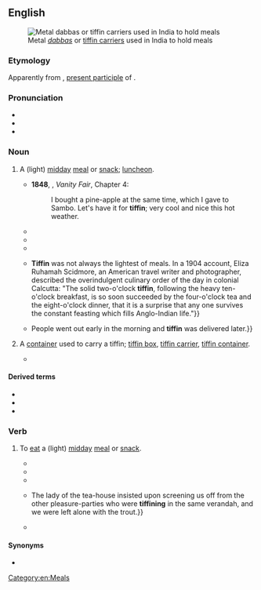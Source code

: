 {{also|Tiffin}}
==English==
{{was wotd|2016|August|2}}
{{wikipedia}}
[[File:Lunchbox - അടുക്കുപാത്രങ്ങൾ.JPG|thumb|Metal ''[[dabba]]s'' or [[tiffin carrier]]s used in India to hold meals]]

===Etymology===
Apparently from {{cog|en|tiffing}}, [[Appendix:Glossary#present participle|present participle]] of {{m|en|tiff||to take a small [[drink#Verb|drink]], to [[sip#Verb|sip]]}} {{qualifier|slang}}.

===Pronunciation===
* {{IPA|/ˈtɪfɪn/|lang=en}}
* {{audio|en-uk-tiffin.opus|Audio (RP)|lang=en}}
* {{hyphenation|tif|fin|lang=en}}

===Noun===
{{en-noun|~}}

# {{lb|en|Britain|India}} A (light) [[midday]] [[meal]] or [[snack]]; [[luncheon]].
#* '''1848''', {{w|William Makepeace Thackeray}}, ''Vanity Fair'', Chapter 4:
#*: I bought a pine-apple at the same time, which I gave to Sambo. Let's have it for '''tiffin'''; very cool and nice this hot weather.
#* {{quote-book|title=A Detailed Report of the Proceedings on the Trial of the Eighteen Parsee Prisoners for Murder, before the Supreme Court, Bombay, on Wednesday, July 17, 1844. Also, an Appendix, Containing the Examinations, Depositions, and Confessions of the Prisoners after Trial. With a Petition to the Queen in Council, from the Native and European Inhabitants, on Behalf of the Prisoners|location=London|publisher=Samuel Clarke, 13 [[w:Pall Mall, London|Pall Mall East]]|year=1845|page=42|pageurl=https://books.google.com/books?id=i2VjAAAAcAAJ&pg=PA42|oclc=495782937|passage=That garden belongs to Manockjee Metta; that day many of us met and had '''tiffin''' and supper. At '''tiffin''' there were ten of us.}}
#* {{quote-book|author=Oliver Optic [pseudonym; {{w|William Taylor Adams}}]|title=Across India, or, Live Boys in the Far East|series=All-over-the-World Library|seriesvolume=3rd ser.|location=Boston, Mass.|publisher=[[w:Lee & Shepard|Lee and Shepard]], Publishers, 10 {{w|Milk Street}}|year=1895|oclc=1805114|passage="Bring sahib coffee at six in the morning; breakfast at nine; '''tiffin''' at one." / "What's that last one, Moro?" / "We had '''tiffin''' at Suez, and it means luncheon," interposed Morris. / "I didn't hear the word; but it is all right, and '''tiffin''' it is after this time. Come; are you going down-stairs, fellows?"}}
#* {{quote-book|author=Harry Berry|title=My Darling Wife, or, How I Passed the Time of Day Between 18th April 1940 and 5th November 1945: Being the Unexpurgated Letters, Diaries and Other Scribblings of an Ordinary Soldier|location=Hertford|publisher=Authors OnLine Ltd.|year=2004|page=288|isbn=978-0-7552-0155-8|passage=Had '''tiffin''' at 11.30 a.m. 1½ rations of rice with fried fish. Added frying oil and soup powder. Excellent, both in quantity and quality, but stomach is a bit troublesome. Can't wonder at it really!}}
#* {{quote-book|author=Sarah Murray|title=Moveable Feasts: From Ancient Rome to the 21st Century, the Incredible Journeys of the Food We Eat|location=New York, N.Y.|publisher=[[w:Picador (imprint)|Picador]]|year=2008|pages=88–89|isbn=978-0-312-42814-3|passage='''''Tiffin''''' is an old colonial term. Often thought of as a snack taken with afternoon tea, '''tiffin''' is actually a light lunch eaten at midday. Indian colonial writings make numerous references to '''tiffin'''. {{...}} '''Tiffin''' was not always the lightest of meals. In a 1904 account, Eliza Ruhamah Scidmore, an American travel writer and photographer, described the overindulgent culinary order of the day in colonial Calcutta: "The solid two-o'clock '''tiffin''', following the heavy ten-o'clock breakfast, is so soon succeeded by the four-o'clock tea and the eight-o'clock dinner, that it is a surprise that any one survives the constant feasting which fills Anglo-Indian life."}}
#* {{quote-book|author=Sara Roncaglia|title=Feeding the City: Work and Food Culture of the Mumbai ''Dabbawalas''|location=Cambridge|publisher={{w|Open Book Publishers}}|year=2013|page=22|doi=10.11647/OBP.0031|isbn=978-1-909254-01-5|passage='''Tiffin''' work started with Raghunath Medge's father, who worked first of all at Bombay Churchgate station. When the British Raj was in power, then there was work at Churchgate. The people who worked at Girni had '''tiffin''' delivered to them. {{...}} People went out early in the morning and '''tiffin''' was delivered later.}}
# {{lb|en|Britain|India}} A [[container]] used to carry a tiffin; [[tiffin box]], [[tiffin carrier]], [[tiffin container]].
#* {{quote-book|author=Mahtab Narsimhan|title=The Tiffin|location=Toronto, Ont.|publisher=Dancing Cat Books|year=2011|isbn=978-1-77086-039-1|passage="Young ''memsahib'', an empty tiffin box costs ten rupees in the market. With the food, it's worth maybe fifteen rupees. Do you think I could retire after I steal it?" the man said. “I'm getting late. Do you want your husband to get his lunch or not? That last one's for him, isn't it?" He jerked his chin at the '''tiffin''' Anahita was still hugging.}}

====Derived terms====
* {{l|en|tiffin box}}
* {{l|en|tiffin carrier}}
* {{l|en|tiffin container}}

===Verb===
{{en-verb}}

# {{lb|en|Britain|India|intransitive}} To [[eat]] a (light) [[midday]] [[meal]] or [[snack]].
#* {{quote-book|author=B[ithia] M[ary] Croker|authorlink=Bithia Mary Croker|title=Pretty Miss Neville. A Novel.|series=Harper's Franklin Square Library|seriesvolume=no. 363|location=New York, N.Y.|publisher=[[w:Harper (publisher)|Harper & Bros.]]|year=1884|page=328|oclc=5731024|passage=Do you know that he '''tiffins''' with her three times a week, and every night, after leaving here, he finishes the evening in her society, sitting in the veranda and smoking cigarettes till all hours.}}
#* {{RQ:Kipling Plain Tales|chapter=The Bisara of Pooree|pages=254–255|pageref=254|passage=Pack had been '''tiffining''' by himself to the right of the arch, and had heard everything.}}
#* {{quote-book|author=Henry Keppel|authorlink=Henry Keppel|title=A Sailor's Life under Four Sovereigns|location=London|publisher=[[w:Macmillan Publishers|Macmillan and Co.]]; New York, N.Y.: [[w:Macmillan Publishers (United States)|Macmillan Co.]]|year=1899|volume=I|page=336|oclc=523727|passage=Slept, '''tiffined''', and read in heat of the day. At 4 p.m. hunted again, and finished the evening with a jolly good dinner.}}
#* {{quote-book|author=Rudyard Kipling|chapter=1889: Letter Six|editors={{w|Hugh Cortazzi}} and George Webb|title=Kipling's Japan: Collected Writings|location=London; Atlantic Highlands, N.J.|publisher=[[w:Continuum International Publishing Group|The Athlone Press]]|year=1988|page=98|isbn=978-0-485-11348-8|passage=And so I lay at Arashiyama which is near Kyoto, in a yellow straw tea-house overlooking the beautiful river of which I have written, my mouth full of fried mountain trout and my soul soaking in a great calm. {{...}} The lady of the tea-house insisted upon screening us off from the other pleasure-parties who were '''tiffining''' in the same verandah, and we were left alone with the trout.}}
#* {{quote-book|author=Elizabeth Clinch|author2=Nicholas Clinch|title=Through a Land of Extremes: The Littledales of Central Asia|series=Legends and Lore Series|location=Seattle, Wash.|publisher=[[w:The Mountaineers (club)|The Mountaineers Books]]|year=2011|page=73|isbn=978-1-59485-514-6|passage=From the diary it would appear that the main activities were shooting, walking, and alternating meals on each other's boat. "We dined with them. They '''tiffined''' with us." "'''Tiffined''' with them. They dined with us."}}

====Synonyms====
* {{l|en|tiff}}

[[Category:en:Meals]]